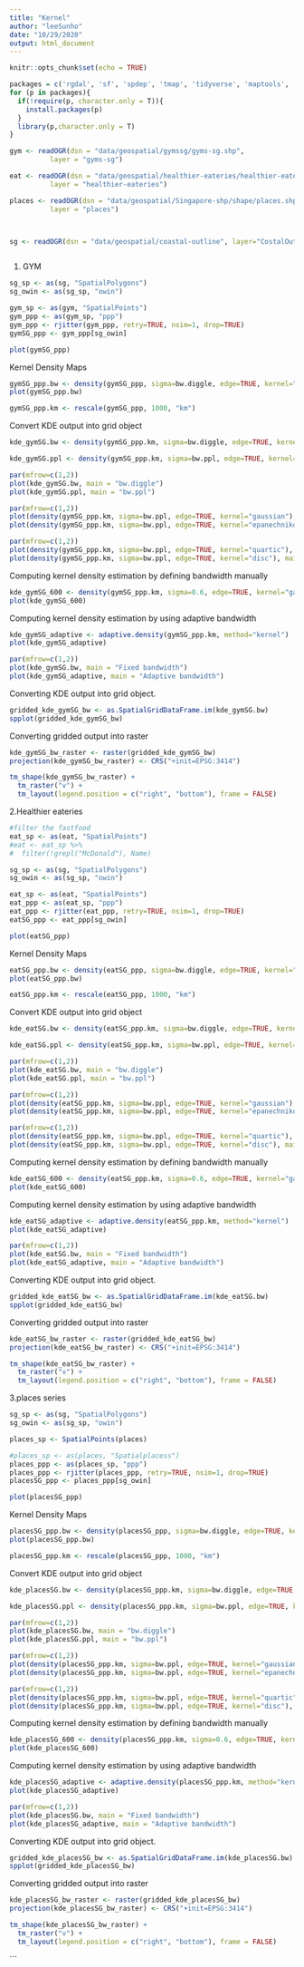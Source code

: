 ```yaml
---
title: "Kernel"
author: "leeSunho"
date: "10/29/2020"
output: html_document
---
```


```r
knitr::opts_chunk$set(echo = TRUE)
```

```r

packages = c('rgdal', 'sf', 'spdep', 'tmap', 'tidyverse', 'maptools', 'raster', 'spatstat','prettydoc','spData')
for (p in packages){
  if(!require(p, character.only = T)){
    install.packages(p)
  }
  library(p,character.only = T)
}

```


```r


gym <- readOGR(dsn = "data/geospatial/gymssg/gyms-sg.shp",
          layer = "gyms-sg")

eat <- readOGR(dsn = "data/geospatial/healthier-eateries/healthier-eateries.shp",
          layer = "healthier-eateries")

places <- readOGR(dsn = "data/geospatial/Singapore-shp/shape/places.shp",
          layer = "places")



sg <- readOGR(dsn = "data/geospatial/coastal-outline", layer="CostalOutline")



```
1. GYM
```r
sg_sp <- as(sg, "SpatialPolygons")
sg_owin <- as(sg_sp, "owin")

gym_sp <- as(gym, "SpatialPoints")
gym_ppp <- as(gym_sp, "ppp")
gym_ppp <- rjitter(gym_ppp, retry=TRUE, nsim=1, drop=TRUE)
gymSG_ppp <- gym_ppp[sg_owin]

```

```r

plot(gymSG_ppp)

```
Kernel Density Maps
```r

gymSG_ppp.bw <- density(gymSG_ppp, sigma=bw.diggle, edge=TRUE, kernel="gaussian")
plot(gymSG_ppp.bw)

```

```r

gymSG_ppp.km <- rescale(gymSG_ppp, 1000, "km")

```
Convert KDE output into grid object
```r


kde_gymSG.bw <- density(gymSG_ppp.km, sigma=bw.diggle, edge=TRUE, kernel="gaussian")

kde_gymSG.ppl <- density(gymSG_ppp.km, sigma=bw.ppl, edge=TRUE, kernel="gaussian")

par(mfrow=c(1,2))
plot(kde_gymSG.bw, main = "bw.diggle")
plot(kde_gymSG.ppl, main = "bw.ppl")

```

```r
par(mfrow=c(1,2))
plot(density(gymSG_ppp.km, sigma=bw.ppl, edge=TRUE, kernel="gaussian"), main="Gaussian")
plot(density(gymSG_ppp.km, sigma=bw.ppl, edge=TRUE, kernel="epanechnikov"), main="Epanechnikov")


```

```r
par(mfrow=c(1,2))
plot(density(gymSG_ppp.km, sigma=bw.ppl, edge=TRUE, kernel="quartic"), main="Quartic")
plot(density(gymSG_ppp.km, sigma=bw.ppl, edge=TRUE, kernel="disc"), main="Disc")


```
Computing kernel density estimation by defining bandwidth manually

```r

kde_gymSG_600 <- density(gymSG_ppp.km, sigma=0.6, edge=TRUE, kernel="gaussian")
plot(kde_gymSG_600)

```
Computing kernel density estimation by using adaptive bandwidth
```r

kde_gymSG_adaptive <- adaptive.density(gymSG_ppp.km, method="kernel")
plot(kde_gymSG_adaptive)

```
```r
par(mfrow=c(1,2))
plot(kde_gymSG.bw, main = "Fixed bandwidth")
plot(kde_gymSG_adaptive, main = "Adaptive bandwidth")

```
Converting KDE output into grid object.
```r
gridded_kde_gymSG_bw <- as.SpatialGridDataFrame.im(kde_gymSG.bw)
spplot(gridded_kde_gymSG_bw)

```

Converting gridded output into raster
```r
kde_gymSG_bw_raster <- raster(gridded_kde_gymSG_bw)
projection(kde_gymSG_bw_raster) <- CRS("+init=EPSG:3414")

```

```r
tm_shape(kde_gymSG_bw_raster) + 
  tm_raster("v") +
  tm_layout(legend.position = c("right", "bottom"), frame = FALSE)

```


2.Healthier eateries
```r
#filter the fastfood
eat_sp <- as(eat, "SpatialPoints")
#eat <- eat_sp %>%
#  filter(!grepl("McDonald"), Name)

```

```r
sg_sp <- as(sg, "SpatialPolygons")
sg_owin <- as(sg_sp, "owin")

eat_sp <- as(eat, "SpatialPoints")
eat_ppp <- as(eat_sp, "ppp")
eat_ppp <- rjitter(eat_ppp, retry=TRUE, nsim=1, drop=TRUE)
eatSG_ppp <- eat_ppp[sg_owin]

```

```r

plot(eatSG_ppp)

```
Kernel Density Maps
```r

eatSG_ppp.bw <- density(eatSG_ppp, sigma=bw.diggle, edge=TRUE, kernel="gaussian")
plot(eatSG_ppp.bw)

```

```r

eatSG_ppp.km <- rescale(eatSG_ppp, 1000, "km")

```
Convert KDE output into grid object
```r


kde_eatSG.bw <- density(eatSG_ppp.km, sigma=bw.diggle, edge=TRUE, kernel="gaussian")

kde_eatSG.ppl <- density(eatSG_ppp.km, sigma=bw.ppl, edge=TRUE, kernel="gaussian")

par(mfrow=c(1,2))
plot(kde_eatSG.bw, main = "bw.diggle")
plot(kde_eatSG.ppl, main = "bw.ppl")

```

```r
par(mfrow=c(1,2))
plot(density(eatSG_ppp.km, sigma=bw.ppl, edge=TRUE, kernel="gaussian"), main="Gaussian")
plot(density(eatSG_ppp.km, sigma=bw.ppl, edge=TRUE, kernel="epanechnikov"), main="Epanechnikov")


```

```r
par(mfrow=c(1,2))
plot(density(eatSG_ppp.km, sigma=bw.ppl, edge=TRUE, kernel="quartic"), main="Quartic")
plot(density(eatSG_ppp.km, sigma=bw.ppl, edge=TRUE, kernel="disc"), main="Disc")


```
Computing kernel density estimation by defining bandwidth manually

```r

kde_eatSG_600 <- density(eatSG_ppp.km, sigma=0.6, edge=TRUE, kernel="gaussian")
plot(kde_eatSG_600)

```
Computing kernel density estimation by using adaptive bandwidth
```r

kde_eatSG_adaptive <- adaptive.density(eatSG_ppp.km, method="kernel")
plot(kde_eatSG_adaptive)

```



```r
par(mfrow=c(1,2))
plot(kde_eatSG.bw, main = "Fixed bandwidth")
plot(kde_eatSG_adaptive, main = "Adaptive bandwidth")

```
Converting KDE output into grid object.
```r
gridded_kde_eatSG_bw <- as.SpatialGridDataFrame.im(kde_eatSG.bw)
spplot(gridded_kde_eatSG_bw)

```

Converting gridded output into raster
```r
kde_eatSG_bw_raster <- raster(gridded_kde_eatSG_bw)
projection(kde_eatSG_bw_raster) <- CRS("+init=EPSG:3414")

```

```r
tm_shape(kde_eatSG_bw_raster) + 
  tm_raster("v") +
  tm_layout(legend.position = c("right", "bottom"), frame = FALSE)

```


3.places series


```r
sg_sp <- as(sg, "SpatialPolygons")
sg_owin <- as(sg_sp, "owin")

places_sp <- SpatialPoints(places)

#places_sp <- as(places, "Spatialplacess")
places_ppp <- as(places_sp, "ppp")
places_ppp <- rjitter(places_ppp, retry=TRUE, nsim=1, drop=TRUE)
placesSG_ppp <- places_ppp[sg_owin]

```

```r

plot(placesSG_ppp)

```
Kernel Density Maps
```r

placesSG_ppp.bw <- density(placesSG_ppp, sigma=bw.diggle, edge=TRUE, kernel="gaussian")
plot(placesSG_ppp.bw)

```

```r

placesSG_ppp.km <- rescale(placesSG_ppp, 1000, "km")

```
Convert KDE output into grid object
```r


kde_placesSG.bw <- density(placesSG_ppp.km, sigma=bw.diggle, edge=TRUE, kernel="gaussian")

kde_placesSG.ppl <- density(placesSG_ppp.km, sigma=bw.ppl, edge=TRUE, kernel="gaussian")

par(mfrow=c(1,2))
plot(kde_placesSG.bw, main = "bw.diggle")
plot(kde_placesSG.ppl, main = "bw.ppl")

```

```r
par(mfrow=c(1,2))
plot(density(placesSG_ppp.km, sigma=bw.ppl, edge=TRUE, kernel="gaussian"), main="Gaussian")
plot(density(placesSG_ppp.km, sigma=bw.ppl, edge=TRUE, kernel="epanechnikov"), main="Epanechnikov")


```

```r
par(mfrow=c(1,2))
plot(density(placesSG_ppp.km, sigma=bw.ppl, edge=TRUE, kernel="quartic"), main="Quartic")
plot(density(placesSG_ppp.km, sigma=bw.ppl, edge=TRUE, kernel="disc"), main="Disc")


```
Computing kernel density estimation by defining bandwidth manually

```r

kde_placesSG_600 <- density(placesSG_ppp.km, sigma=0.6, edge=TRUE, kernel="gaussian")
plot(kde_placesSG_600)

```
Computing kernel density estimation by using adaptive bandwidth
```r

kde_placesSG_adaptive <- adaptive.density(placesSG_ppp.km, method="kernel")
plot(kde_placesSG_adaptive)

```
```r
par(mfrow=c(1,2))
plot(kde_placesSG.bw, main = "Fixed bandwidth")
plot(kde_placesSG_adaptive, main = "Adaptive bandwidth")

```
Converting KDE output into grid object.
```r
gridded_kde_placesSG_bw <- as.SpatialGridDataFrame.im(kde_placesSG.bw)
spplot(gridded_kde_placesSG_bw)

```

Converting gridded output into raster
```r
kde_placesSG_bw_raster <- raster(gridded_kde_placesSG_bw)
projection(kde_placesSG_bw_raster) <- CRS("+init=EPSG:3414")

```

```r
tm_shape(kde_placesSG_bw_raster) + 
  tm_raster("v") +
  tm_layout(legend.position = c("right", "bottom"), frame = FALSE)

```
```